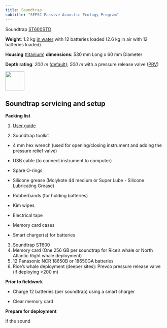 ```yaml
---
title: Soundtrap
subtitle: "SEFSC Passive Acoustic Ecology Program"
---
```


Soundtrap [ST600STD](https://www.oceaninstruments.co.nz/product/soundtrap-st600-std-long-term-recorder/)

**Weight**: 1.2 kg [in water]{.underline} with 12 batteries loaded (2.6 kg in air with 12 batteries loaded)

**Housing** ([titanium]{.underline}) **dimensions**: 530 mm Long x 60 mm Diameter

**Depth rating**: *200 m* ([default]{.underline}); *500 m* with a pressure release valve ([PRV]{.underline})

![](images/ST600.png){fig-align="left" width="60"}

## Soundtrap servicing and setup

**Packing list**

1.  [User guide](https://www.oceaninstruments.co.nz/wp-content/uploads/2020/12/ST600-User-Guide.pdf)

2.  Soundtrap toolkit

-   4 mm hex wrench (used for opening/closing instrument and adding the pressure relief valve)

-   USB cable (to connect instrument to computer)

-   Spare O-rings

-   Silicone grease (Molykote 44 medium or Super Lube - Silicone Lubricating Grease)

-   Rubberbands (for holding batteries)

-   Kim wipes

-   Electrical tape

-   Memory card cases

-   Smart charger(s) for batteries

3.  Soundtrap ST600
4.  Memory card (One 256 GB per soundtrap for Rice's whale or North Atlantic Right whale deployment)
5.  12 Panasonic NCR 18650B or 18650GA batteries
6.  Rice's whale deployment (deeper sites): Prevco pressure release valve (if deploying \>200 m)

**Prior to fieldwork**

-   Charge 12 batteries (per soundtrap) using a smart charger

-   Clear memory card

**Prepare for deployment**

If the sound
